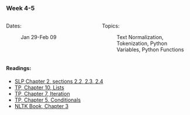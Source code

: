 ### Week 4-5

::: columns
::: {.column width="50%"}

Dates:

:   Jan 29-Feb 09
:::

::: {.column width="50%"}

Topics:

:   Text Normalization, Tokenization, Python Variables, Python Functions

:::
:::

#### Readings:

-   [SLP Chapter 2, sections 2.2, 2.3, 2.4](https://web.stanford.edu/~jurafsky/slp3/2.pdf)
-   [TP, Chapter 10, Lists](https://greenteapress.com/thinkpython2/html/thinkpython2011.html)
-   [TP, Chapter 7, Iteration](https://greenteapress.com/thinkpython2/html/thinkpython2008.html)
-   [TP, Chapter 5, Conditionals](https://greenteapress.com/thinkpython2/html/thinkpython2006.html)
-   [NLTK Book, Chapter 3](https://www.nltk.org/book/ch03.html)
